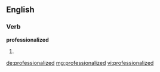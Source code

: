 ==English==

===Verb===
'''professionalized'''

# {{past of|professionalize}}

[[de:professionalized]]
[[mg:professionalized]]
[[vi:professionalized]]